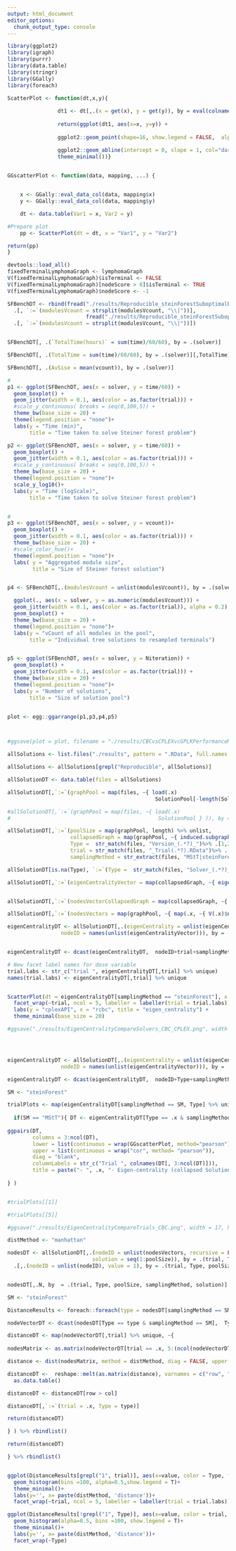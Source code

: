 ```yaml
---
output: html_document
editor_options: 
  chunk_output_type: console
---
```


```r
library(ggplot2)
library(igraph)
library(purrr)
library(data.table)
library(stringr)
library(GGally)
library(foreach)
```

```r

ScatterPlot <- function(dt,x,y){ 
                
                dt1 <- dt[,.(x = get(x), y = get(y)), by = eval(colnames(dt))]
  
                return(ggplot(dt1, aes(x=x, y=y)) +
    
                ggplot2::geom_point(shape=16, show.legend = FALSE,  alpha = 0.3, color = "paleturquoise4") +

                ggplot2::geom_abline(intercept = 0, slope = 1, col="darkred") +
                theme_minimal())}
  

GGscatterPlot <- function(data, mapping, ...) {


    x <- GGally::eval_data_col(data, mapping$x)
    y <- GGally::eval_data_col(data, mapping$y)

    dt <- data.table(Var1 = x, Var2 = y)

#Prepare plot
    pp <- ScatterPlot(dt = dt, x = "Var1", y = "Var2")

return(pp)
}


```


```r
devtools::load_all()
fixedTerminalLymphomaGraph <- lymphomaGraph
V(fixedTerminalLymphomaGraph)$isTerminal <- FALSE
V(fixedTerminalLymphomaGraph)[nodeScore > 0]$isTerminal <- TRUE
V(fixedTerminalLymphomaGraph)$nodeScore <- -1

```



```r

SFBenchDT <- rbind(fread("./results/Reproducible_steinForestSuboptimalBench_rcbc.tsv")%>%
  .[, `:=`(modulesVcount = strsplit(modulesVcount, "\\|"))],
                         fread("./results/Reproducible_steinForestSuboptimalBench_cplexAPI.tsv")%>%
  .[, `:=`(modulesVcount = strsplit(modulesVcount, "\\|"))])


SFBenchDT[, .(`TotalTime(hours)` = sum(time)/60/60), by = .(solver)]

SFBenchDT[, .(TotalTime = sum(time)/60/60), by = .(solver)][,TotalTime] %>% sum

SFBenchDT[, .(AvSise = mean(vcount)), by = .(solver)]

#
p1 <- ggplot(SFBenchDT, aes(x = solver, y = time/60)) +
  geom_boxplot() +
  geom_jitter(width = 0.1, aes(color = as.factor(trial))) +
  #scale_y_continuous( breaks = seq(0,100,5)) +
  theme_bw(base_size = 20) +
  theme(legend.position = "none")+
  labs(y = "Time (min)",
       title = "Time taken to solve Steiner forest problem")

p2 <- ggplot(SFBenchDT, aes(x = solver, y = time/60)) +
  geom_boxplot() +
  geom_jitter(width = 0.1, aes(color = as.factor(trial))) +
  #scale_y_continuous( breaks = seq(0,100,5)) +
  theme_bw(base_size = 20) +
  theme(legend.position = "none")+
  scale_y_log10()+
  labs(y = "Time (logScale)",
       title = "Time taken to solve Steiner forest problem")


#
p3 <- ggplot(SFBenchDT, aes(x = solver, y = vcount))+
  geom_boxplot() +
  geom_jitter(width = 0.1, aes(color = as.factor(trial))) +
  theme_bw(base_size = 20) +
  #scale_color_hue()+
  theme(legend.position = "none")+
  labs( y = "Aggregated module size",
        title = "Size of Steiner forest solution")


p4 <- SFBenchDT[,.(modulesVcount = unlist(modulesVcount)), by = .(solver, time, vcount, Niteration, trial)] %>%

  ggplot(., aes(x = solver, y = as.numeric(modulesVcount))) +
  geom_jitter(width = 0.1, aes(color = as.factor(trial)), alpha = 0.2) +
  geom_boxplot() +
  theme_bw(base_size = 20) +
  theme(legend.position = "none")+
  labs(y = "vCount of all modules in the pool",
       title = "Individual tree solutions to resampled terminals")


p5 <- ggplot(SFBenchDT, aes(x = solver, y = Niteration)) +
  geom_boxplot() +
  geom_jitter(width = 0.1, aes(color = as.factor(trial))) +
  theme_bw(base_size = 20) +
  theme(legend.position = "none")+
  labs(y = "Number of solutions",
       title = "Size of solution pool")


plot <- egg::ggarrange(p1,p3,p4,p5)



#ggsave(plot = plot, filename = "./results/CBCvsCPLEXvcGPLKPerformanceMStT.png", width = 16, height = 15)
```

```r

allSolutions <- list.files("./results", pattern = ".RData", full.names = TRUE)

allSolutions <- allSolutions[grepl("Reproducible", allSolutions)]

allSolutionDT <- data.table(files = allSolutions)

allSolutionDT[,`:=`(graphPool = map(files, ~{ load(.x)
                                               SolutionPool[-length(SolutionPool)] } )), by = files]

#allSolutionDT[,`:=`(graphPool = map(files, ~{ load(.x)
#                                               SolutionPool } )), by = files]

allSolutionDT[,`:=`(poolSize = map(graphPool, length) %>% unlist,
                    collapsedGraph = map(graphPool, ~{ induced.subgraph(fixedTerminalLymphomaGraph, V(fixedTerminalLymphomaGraph)[map(.x, ~{ V(.x)$name }) %>% unlist() %>% unique()]) }),
                    Type =  str_match(files, "Version_(.*?)_")%>% .[1,2],
                    trial = str_match(files, "_Trial(.*?).RData")%>% .[1,2],
                    samplingMethod = str_extract(files, "MStT|steinForest")), by = files]

allSolutionDT[is.na(Type), `:=`(Type =  str_match(files, "Solver_(.*?)_")%>% .[1,2]), by = files]

allSolutionDT[,`:=`(eigenCentralityVector = map(collapsedGraph, ~{ eigen_centrality(.x)$vector  } )), by = files]


allSolutionDT[,`:=`(nodesVectorCollapsedGraph = map(collapsedGraph, ~{ V(.x)$name  } )), by = files]

allSolutionDT[,`:=`(nodesVectors = map(graphPool, ~{ map(.x, ~{ V(.x)$name  } ) } )), by = files]

```


```r
eigenCentralityDT <- allSolutionDT[,.(eigenCentrality = unlist(eigenCentralityVector),
                 nodeID = names(unlist(eigenCentralityVector))), by = .(trial, Type, samplingMethod)]


eigenCentralityDT <- dcast(eigenCentralityDT,  nodeID+trial+samplingMethod~Type, value.var = "eigenCentrality", fill = 0) 

# New facet label names for dose variable
trial.labs <- str_c("trial ", eigenCentralityDT[,trial] %>% unique)
names(trial.labs) <- eigenCentralityDT[,trial] %>% unique


ScatterPlot(dt = eigenCentralityDT[samplingMethod == "steinForest"], x = "rcbc", y = "cplexAPI") +
  facet_wrap(~trial, ncol = 5, labeller = labeller(trial = trial.labs))+
  labs(y = "cplexAPI", x = "rcbc", title = "eigen_centrality") +
  theme_minimal(base_size = 20) 

#ggsave("./results/EigenCentralityCompareSolvers_CBC_CPLEX.png", width = 14, height = 10)





```


```r
eigenCentralityDT <- allSolutionDT[,.(eigenCentrality = unlist(eigenCentralityVector),
                 nodeID = names(unlist(eigenCentralityVector))), by = .(trial, Type, samplingMethod)]

eigenCentralityDT <- dcast(eigenCentralityDT,  nodeID+Type+samplingMethod~trial, value.var = "eigenCentrality", fill = 0) 

SM <- "steinForest"

trialPlots <- map(eigenCentralityDT[samplingMethod == SM, Type] %>% unique, ~{
  
  if(SM == "MStT"){ DT <- eigenCentralityDT[Type == .x & samplingMethod == SM,.(nodeID, Type, samplingMethod, `1` = `1`, `2` = `2`, `3` = `3`)] }else{ DT <- eigenCentralityDT[Type == .x & samplingMethod == SM] }
  
ggpairs(DT, 
        columns = 3:ncol(DT), 
        lower = list(continuous = wrap(GGscatterPlot, method="pearson")),
        upper = list(continuous = wrap("cor", method= "pearson")),
        diag = "blank",
        columnLabels = str_c("Trial ", colnames(DT[, 3:ncol(DT)])),
        title = paste("- ", .x, "- Eigen-centrality (collapsed Solutions)"))
        
} )


#trialPlots[[1]]

#trialPlots[[5]]

#ggsave("./results/EigenCentralityCompareTrials_CBC.png", width = 17, height = 15)
```



```r

distMethod <- "manhattan"

nodesDT <- allSolutionDT[,.(nodeID = unlist(nodesVectors, recursive = FALSE),
                           solution = seq(1:poolSize)), by = .(trial, Type, poolSize, samplingMethod)] %>%
  .[,.(nodeID = unlist(nodeID), value = 1), by = .(trial, Type, poolSize, samplingMethod, solution)]


nodesDT[,.N, by  = .(trial, Type, poolSize, samplingMethod, solution)]

SM <- "steinForest"

DistanceResults <- foreach::foreach(type = nodesDT[samplingMethod == SM,Type] %>% unique)%do%{

nodeVectorDT <- dcast(nodesDT[Type == type & samplingMethod == SM],  Type+trial +solution +poolSize+ samplingMethod~nodeID, fill = 0) 

distanceDT <- map(nodeVectorDT[,trial] %>% unique, ~{ 
  
nodesMatrix <- as.matrix(nodeVectorDT[trial == .x, 5:(ncol(nodeVectorDT))])

distance <- dist(nodesMatrix, method = distMethod, diag = FALSE, upper =FALSE) 

distanceDT <-  reshape::melt(as.matrix(distance), varnames = c("row", "col")) %>%
  as.data.table()

distanceDT <- distanceDT[row > col]

distanceDT[,`:=`(trial = .x, Type = type)]

return(distanceDT)

} ) %>% rbindlist()

return(distanceDT)

} %>% rbindlist()


ggplot(DistanceResults[grepl("1", trial)], aes(x=value, color = Type, fill = Type))+ 
  geom_histogram(bins =100, alpha=0.5,show.legend = T)+
  theme_minimal()+
  labs(y='', x= paste(distMethod, 'distance'))+
  facet_wrap(~trial, ncol = 5, labeller = labeller(trial = trial.labs))

ggplot(DistanceResults[!grepl("1", Type)], aes(x=value, color = trial, fill = trial))+ 
  geom_histogram(alpha=0.5, bins =100, show.legend = T)+
  theme_minimal()+
  labs(y='', x= paste(distMethod, 'distance'))+
  facet_wrap(~Type)


```






